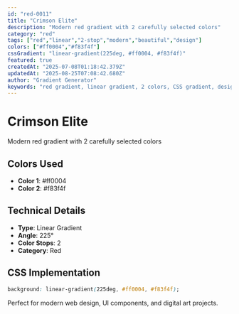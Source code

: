```yaml
---
id: "red-0011"
title: "Crimson Elite"
description: "Modern red gradient with 2 carefully selected colors"
category: "red"
tags: ["red","linear","2-stop","modern","beautiful","design"]
colors: ["#ff0004","#f83f4f"]
cssGradient: "linear-gradient(225deg, #ff0004, #f83f4f)"
featured: true
createdAt: "2025-07-08T01:18:42.379Z"
updatedAt: "2025-08-25T07:08:42.680Z"
author: "Gradient Generator"
keywords: "red gradient, linear gradient, 2 colors, CSS gradient, design, #ff0004, #f83f4f"
---
```


# Crimson Elite

Modern red gradient with 2 carefully selected colors

## Colors Used
- **Color 1**: #ff0004
- **Color 2**: #f83f4f

## Technical Details
- **Type**: Linear Gradient
- **Angle**: 225°
- **Color Stops**: 2
- **Category**: Red

## CSS Implementation
```css
background: linear-gradient(225deg, #ff0004, #f83f4f);
```

Perfect for modern web design, UI components, and digital art projects.

